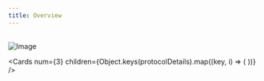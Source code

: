 ```yaml
---
title: Overview
---
```



<br/>
<picture style={{height: '300px'}}>
    <source srcSet="/diagrams/arch-1-light.png" media="(prefers-color-scheme: light)" />
    <source srcSet="/diagrams/arch-1-dark.png" media="(prefers-color-scheme: dark)" />
    <img src="/diagrams/arch-1-dark.png" alt="Image" className="image" />
</picture>

<Cards
num={3}
children={Object.keys(protocolDetails).map((key, i) => (
<Card
    key={i}
    title={protocolDetails[key].title}
    description={protocolDetails[key].description}
    icon={protocolDetails[key].icon}
    href={protocolDetails[key].href}
/>
))}
/>

